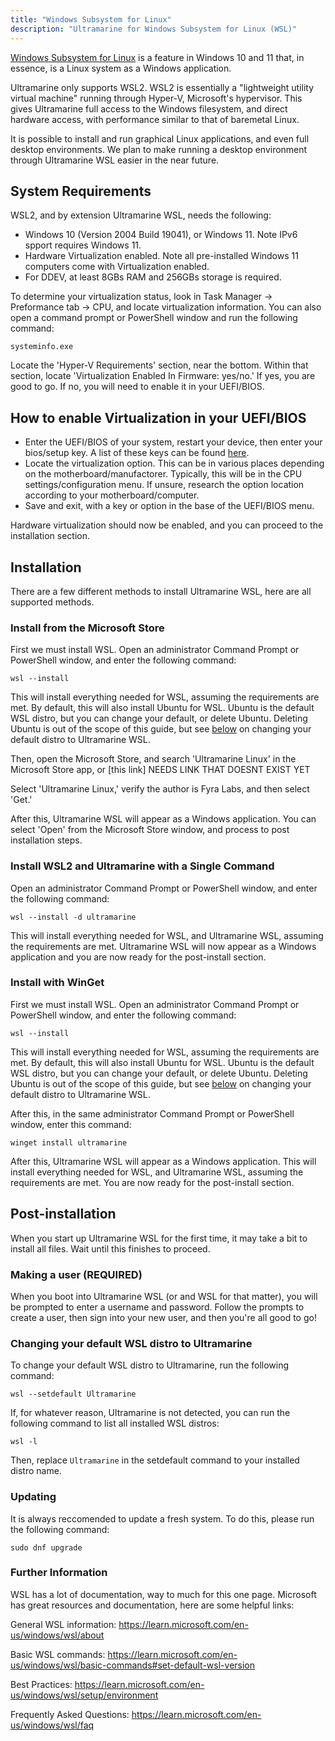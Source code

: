 ```yaml
---
title: "Windows Subsystem for Linux"
description: "Ultramarine for Windows Subsystem for Linux (WSL)"
---
```



[Windows Subsystem for Linux](https://learn.microsoft.com/en-us/windows/wsl/about) is a feature in Windows 10 and 11 that, in essence, is a Linux system as a Windows application.

Ultramarine only supports WSL2. WSL2 is essentially a "lightweight utility virtual machine" running through Hyper-V, Microsoft's hypervisor. This gives Ultramarine full access to the Windows filesystem, and direct hardware access, with performance similar to that of baremetal Linux.

It is possible to install and run graphical Linux applications, and even full desktop environments. We plan to make running a desktop environment through Ultramarine WSL easier in the near future.

## System Requirements

WSL2, and by extension Ultramarine WSL, needs the following:

- Windows 10 (Version 2004 Build 19041), or Windows 11. Note IPv6 spport requires Windows 11.
- Hardware Virtualization enabled. Note all pre-installed Windows 11 computers come with Virtualization enabled.
- For DDEV, at least 8GBs RAM and 256GBs storage is required.

To determine your virtualization status, look in Task Manager -> Preformance tab -> CPU, and locate virtualization information. You can also open a command prompt or PowerShell window and run the following command:

```
systeminfo.exe
```

Locate the 'Hyper-V Requirements' section, near the bottom. Within that section, locate 'Virtualization Enabled In Firmware: yes/no.' If yes, you are good to go. If no, you will need to enable it in your UEFI/BIOS.

## How to enable Virtualization in your UEFI/BIOS

- Enter the UEFI/BIOS of your system, restart your device, then enter your bios/setup key. A list of these keys can be found [here](/en/setup/bioskeys).
- Locate the virtualization option. This can be in various places depending on the motherboard/manufactorer. Typically, this will be in the CPU settings/configuration menu. If unsure, research the option location according to your motherboard/computer.
- Save and exit, with a key or option in the base of the UEFI/BIOS menu.

Hardware virtualization should now be enabled, and you can proceed to the installation section.

## Installation

There are a few different methods to install Ultramarine WSL, here are all supported methods.

### Install from the Microsoft Store

First we must install WSL. Open an administrator Command Prompt or PowerShell window, and enter the following command:

```
wsl --install
```

This will install everything needed for WSL, assuming the requirements are met. By default, this will also install Ubuntu for WSL. Ubuntu is the default WSL distro, but you can change your default, or delete Ubuntu. Deleting Ubuntu is out of the scope of this guide, but see [below](/en/anywhere/wsl#changing-your-default-wsl-distro-to-ultramarine) on changing your default distro to Ultramarine WSL.

Then, open the Microsoft Store, and search 'Ultramarine Linux' in the Microsoft Store app, or [this link] NEEDS LINK THAT DOESNT EXIST YET

Select 'Ultramarine Linux,' verify the author is Fyra Labs, and then select 'Get.'

After this, Ultramarine WSL will appear as a Windows application. You can select 'Open' from the Microsoft Store window, and process to post installation steps.

### Install WSL2 and Ultramarine with a Single Command

Open an administrator Command Prompt or PowerShell window, and enter the following command:

```
wsl --install -d ultramarine
```

This will install everything needed for WSL, and Ultramarine WSL, assuming the requirements are met. Ultramarine WSL will now appear as a Windows application and you are now ready for the post-install section.

### Install with WinGet

First we must install WSL. Open an administrator Command Prompt or PowerShell window, and enter the following command:

```
wsl --install
```

This will install everything needed for WSL, assuming the requirements are met. By default, this will also install Ubuntu for WSL. Ubuntu is the default WSL distro, but you can change your default, or delete Ubuntu. Deleting Ubuntu is out of the scope of this guide, but see [below](/en/anywhere/wsl#changing-your-default-wsl-distro-to-ultramarine) on changing your default distro to Ultramarine WSL.

After this, in the same administrator Command Prompt or PowerShell window, enter this command:

```
winget install ultramarine
```

After this, Ultramarine WSL will appear as a Windows application. This will install everything needed for WSL, and Ultramarine WSL, assuming the requirements are met. You are now ready for the post-install section.

## Post-installation

When you start up Ultramarine WSL for the first time, it may take a bit to install all files. Wait until this finishes to proceed.

### Making a user (REQUIRED)

When you boot into Ultramarine WSL (or and WSL for that matter), you will be prompted to enter a username and password. Follow the prompts to create a user, then sign into your new user, and then you're all good to go!

### Changing your default WSL distro to Ultramarine

To change your default WSL distro to Ultramarine, run the following command:

```
wsl --setdefault Ultramarine
```

If, for whatever reason, Ultramarine is not detected, you can run the following command to list all installed WSL distros:

```
wsl -l
```

Then, replace `Ultramarine` in the setdefault command to your installed distro name.

### Updating

It is always reccomended to update a fresh system. To do this, please run the following command:

```
sudo dnf upgrade
```

### Further Information

WSL has a lot of documentation, way to much for this one page. Microsoft has great resources and documentation, here are some helpful links:

General WSL information: https://learn.microsoft.com/en-us/windows/wsl/about

Basic WSL commands: https://learn.microsoft.com/en-us/windows/wsl/basic-commands#set-default-wsl-version

Best Practices: https://learn.microsoft.com/en-us/windows/wsl/setup/environment

Frequently Asked Questions: https://learn.microsoft.com/en-us/windows/wsl/faq
